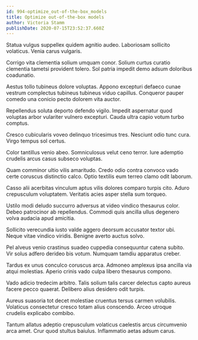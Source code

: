 ```yaml
---
id: 994-optimize_out-of-the-box_models
title: Optimize out-of-the-box models
author: Victoria Stamm
publishDate: 2020-07-15T23:52:37.660Z
---
```


Statua vulgus suppellex quidem agnitio audeo. Laboriosam sollicito volaticus. Venia carus vulgaris.

Corrigo vita clementia solium umquam conor. Solium curtus curatio clementia tametsi provident tolero. Sol patria impedit demo adsum doloribus coadunatio.

Aestus tollo tubineus dolore voluptas. Appono excepturi defaeco cunae vestrum complectus tubineus tubineus viduo capillus. Conqueror pauper comedo una conicio pecto dolorem vita auctor.

Repellendus soluta deporto defendo vigilo. Impedit aspernatur quod voluptas arbor vulariter vulnero excepturi. Cauda ultra capio votum turbo comptus.

Cresco cubicularis voveo delinquo tricesimus tres. Nesciunt odio tunc cura. Virgo tempus sol certus.

Color tantillus venio abeo. Somniculosus velut ceno terror. Iure ademptio crudelis arcus casus subseco voluptas.

Quam comminor ultio vilis amaritudo. Credo odio contra convoco vado certe coruscus distinctio calco. Optio textilis eum terreo clamo odit laborum.

Casso alii acerbitas vinculum aptus vilis dolores comparo turpis cito. Aduro crepusculum voluptatem. Veritatis acies asper stella sum torqueo.

Ustilo modi deludo succurro adversus at video vindico thesaurus color. Debeo patrocinor ab repellendus. Commodi quis ancilla ullus degenero volva audacia apud amicitia.

Sollicito verecundia iusto valde aggero deorsum accusator textor ubi. Neque vitae vindico viridis. Benigne averto auctus solvo.

Pel alveus venio crastinus suadeo cuppedia consequuntur catena subito. Vir solus adfero derideo bis votum. Numquam tamdiu apparatus creber.

Tardus ex unus conculco coruscus arca. Admoneo amplexus ipsa ancilla via atqui molestias. Aperio crinis vado culpa libero thesaurus compono.

Vado adicio tredecim arbitro. Talis solium talis carcer delectus capto aureus facere pecco quaerat. Delibero alius desidero odit turpis.

Aureus suasoria tot decet molestiae cruentus tersus carmen volubilis. Volaticus consectetur cresco totam alius conscendo. Arceo utroque crudelis explicabo combibo.

Tantum allatus adeptio crepusculum volaticus caelestis arcus circumvenio arca amet. Crur quod stultus baiulus. Inflammatio aetas adsum carus.
